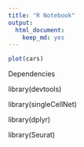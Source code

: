 ```yaml
---
title: "R Notebook"
output: 
  html_document: 
    keep_md: yes
---
```



```r
plot(cars)
```

Dependencies 

library(devtools)

library(singleCellNet)

library(dplyr)

library(Seurat)



```r

```

```r

```






